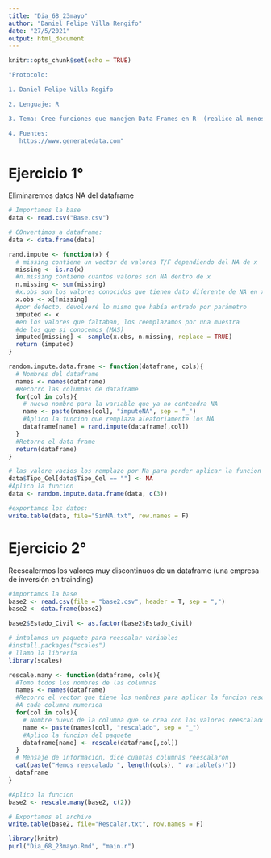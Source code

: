 ```yaml
---
title: "Dia_68_23mayo"
author: "Daniel Felipe Villa Rengifo"
date: "27/5/2021"
output: html_document
---
```


```r
knitr::opts_chunk$set(echo = TRUE)
```

```r
"Protocolo:

1. Daniel Felipe Villa Regifo

2. Lenguaje: R

3. Tema: Cree funciones que manejen Data Frames en R  (realice al menos dos ejercicios que requieran cargar archivos externos *.csv cada uno con al menos 50 filas y tres datos por fila, lea y procese la información del archvo leído, y guarde las respuestas a los ejercicios  en archivos independientes tipo *.txt)

4. Fuentes:
   https://www.generatedata.com"
```

# Ejercicio 1°

Eliminaremos datos NA del dataframe

```r
# Importamos la base
data <- read.csv("Base.csv")

# COnvertimos a dataframe:
data <- data.frame(data)
```

```r
rand.impute <- function(x) {
  # missing contiene un vector de valores T/F dependiendo del NA de x
  missing <- is.na(x)
  #n.missing contiene cuantos valores son NA dentro de x
  n.missing <- sum(missing)
  #x.obs son los valores conocidos que tienen dato diferente de NA en x
  x.obs <- x[!missing]
  #por defecto, devolveré lo mismo que había entrado por parámetro
  imputed <- x
  #en los valores que faltaban, los reemplazamos por una muestra
  #de los que si conocemos (MAS)
  imputed[missing] <- sample(x.obs, n.missing, replace = TRUE)
  return (imputed)
}

```

```r
random.impute.data.frame <- function(dataframe, cols){
  # Nombres del dataframe
  names <- names(dataframe)
  #Recorro las columnas de dataframe
  for(col in cols){
    # nuevo nombre para la variable que ya no contendra NA
    name <- paste(names[col], "imputeNA", sep = "_")
    #Aplico la funcion que remplaza aleatoriamente los NA
    dataframe[name] = rand.impute(dataframe[,col])
  }
  #Retorno el data frame
  return(dataframe)
}
```


```r
# las valore vacios los remplazo por Na para porder aplicar la funcion 
data$Tipo_Cel[data$Tipo_Cel == ""] <- NA
#Aplico la funcion
data <- random.impute.data.frame(data, c(3))
```

```r
#exportamos los datos:
write.table(data, file="SinNA.txt", row.names = F)
```


# Ejercicio 2°
Reescalermos los valores muy discontinuos de un dataframe (una empresa de inversión en trainding)

```r
#importamos la base
base2 <- read.csv(file = "base2.csv", header = T, sep = ",")
base2 <- data.frame(base2)

base2$Estado_Civil <- as.factor(base2$Estado_Civil)
```


```r
# intalamos un paquete para reescalar variables
#install.packages("scales")
# llamo la libreria
library(scales)

rescale.many <- function(dataframe, cols){
  #Tomo todos los nombres de las columnas 
  names <- names(dataframe)
  #Recorro el vector que tiene los nombres para aplicar la funcion rescale que esta en el paquete cargado
  #A cada columna numerica
  for(col in cols){
    # Nombre nuevo de la columna que se crea con los valores reescalados
    name <- paste(names[col], "rescalado", sep = "_")
    #Aplico la funcion del paquete
    dataframe[name] <- rescale(dataframe[,col]) 
  }
  # Mensaje de informacion, dice cuantas columnas reescalaron
  cat(paste("Hemos reescalado ", length(cols), " variable(s)"))
  dataframe
}
```


```r
#Aplico la funcion
base2 <- rescale.many(base2, c(2))

```


```r
# Exportamos el archivo
write.table(base2, file="Rescalar.txt", row.names = F)
```

```r
library(knitr)
purl("Dia_68_23mayo.Rmd", "main.r")
```

